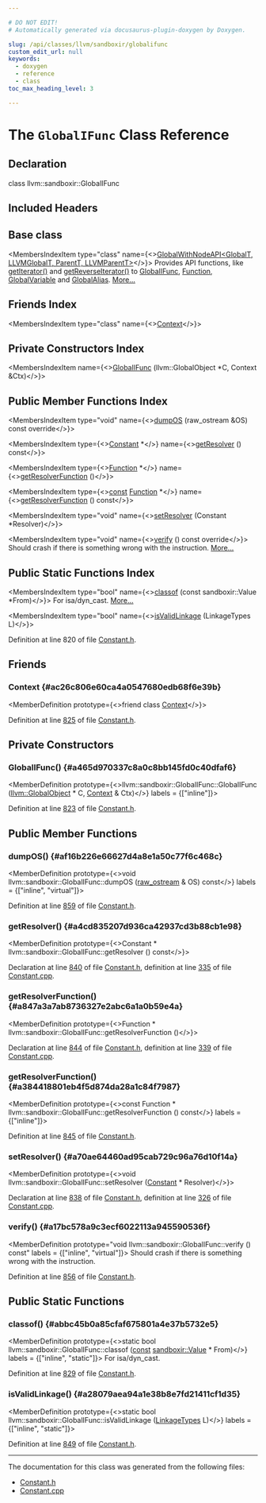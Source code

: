 ```yaml
---

# DO NOT EDIT!
# Automatically generated via docusaurus-plugin-doxygen by Doxygen.

slug: /api/classes/llvm/sandboxir/globalifunc
custom_edit_url: null
keywords:
  - doxygen
  - reference
  - class
toc_max_heading_level: 3

---
```





# The `GlobalIFunc` Class Reference

<DoxygenPage pluginConfig={pluginConfig}>



## Declaration

<CodeBlock>class llvm::sandboxir::GlobalIFunc</CodeBlock>

## Included Headers

<IncludesList>
<IncludesListItem
  filePath="llvm/SandboxIR/Constant.h"
  permalink="/docs/api/files/include/include/llvm/include/llvm/sandboxir/constant-h"
  isLocal="true" />
</IncludesList>

## Base class

<MembersIndex>

<MembersIndexItem
  type="class"
  name={<><a href="/docs/api/classes/llvm/sandboxir/globalwithnodeapi">GlobalWithNodeAPI&lt;GlobalT, LLVMGlobalT, ParentT, LLVMParentT&gt;</a></>}>
Provides API functions, like <a href="/docs/api/classes/llvm/sandboxir/globalwithnodeapi/#a6ca3df0dddca4fe048a4bdb535362010">getIterator()</a> and <a href="/docs/api/classes/llvm/sandboxir/globalwithnodeapi/#ac80dadfb9db2288710b8d145fe27ad84">getReverseIterator()</a> to <a href="/docs/api/classes/llvm/sandboxir/globalifunc">GlobalIFunc</a>, <a href="/docs/api/classes/llvm/sandboxir/function">Function</a>, <a href="/docs/api/classes/llvm/sandboxir/globalvariable">GlobalVariable</a> and <a href="/docs/api/classes/llvm/sandboxir/globalalias">GlobalAlias</a>. <a href="/docs/api/classes/llvm/sandboxir/globalwithnodeapi/#details">More...</a>
</MembersIndexItem>

</MembersIndex>

## Friends Index

<MembersIndex>

<MembersIndexItem
  type="class"
  name={<><a href="#ac26c806e60ca4a0547680edb68f6e39b">Context</a></>}>
</MembersIndexItem>

</MembersIndex>

## Private Constructors Index

<MembersIndex>

<MembersIndexItem
  name={<><a href="#a465d970337c8a0c8bb145fd0c40dfaf6">GlobalIFunc</a> (llvm::GlobalObject &#42;C, Context &amp;Ctx)</>}>
</MembersIndexItem>

</MembersIndex>

## Public Member Functions Index

<MembersIndex>

<MembersIndexItem
  type="void"
  name={<><a href="#af16b226e66627d4a8e1a50c77f6c468c">dumpOS</a> (raw&#95;ostream &amp;OS) const override</>}>
</MembersIndexItem>

<MembersIndexItem
  type={<><a href="/docs/api/classes/llvm/sandboxir/constant">Constant</a> &#42;</>}
  name={<><a href="#a4cd835207d936ca42937cd3b88cb1e98">getResolver</a> () const</>}>
</MembersIndexItem>

<MembersIndexItem
  type={<><a href="/docs/api/classes/llvm/sandboxir/function">Function</a> &#42;</>}
  name={<><a href="#a847a3a7ab8736327e2abc6a1a0b59e4a">getResolverFunction</a> ()</>}>
</MembersIndexItem>

<MembersIndexItem
  type={<><a href="/docs/api/files/lib/lib/target/lib/target/aarch64/aarch64promoteconstant-cpp/#a90f8350fecae261c25be85d38b451bff">const</a> <a href="/docs/api/classes/llvm/sandboxir/function">Function</a> &#42;</>}
  name={<><a href="#a384418801eb4f5d874da28a1c84f7987">getResolverFunction</a> () const</>}>
</MembersIndexItem>

<MembersIndexItem
  type="void"
  name={<><a href="#a70ae64460ad95cab729c96a76d10f14a">setResolver</a> (Constant &#42;Resolver)</>}>
</MembersIndexItem>

<MembersIndexItem
  type="void"
  name={<><a href="#a17bc578a9c3ecf6022113a945590536f">verify</a> () const override</>}>
Should crash if there is something wrong with the instruction. <a href="#a17bc578a9c3ecf6022113a945590536f">More...</a>
</MembersIndexItem>

</MembersIndex>

## Public Static Functions Index

<MembersIndex>

<MembersIndexItem
  type="bool"
  name={<><a href="#abbc45b0a85cfaf675801a4e37b5732e5">classof</a> (const sandboxir::Value &#42;From)</>}>
For isa/dyn&#95;cast. <a href="#abbc45b0a85cfaf675801a4e37b5732e5">More...</a>
</MembersIndexItem>

<MembersIndexItem
  type="bool"
  name={<><a href="#a28079aea94a1e38b8e7fd21411cf1d35">isValidLinkage</a> (LinkageTypes L)</>}>
</MembersIndexItem>

</MembersIndex>


Definition at line 820 of file <a href="/docs/api/files/include/include/llvm/include/llvm/sandboxir/constant-h">Constant.h</a>.

<SectionDefinition>

## Friends

### Context {#ac26c806e60ca4a0547680edb68f6e39b}

<MemberDefinition
  prototype={<>friend class <a href="/docs/api/classes/llvm/sandboxir/context">Context</a></>}>

Definition at line <a href="/docs/api/files/include/include/llvm/include/llvm/sandboxir/constant-h/#l00825">825</a> of file <a href="/docs/api/files/include/include/llvm/include/llvm/sandboxir/constant-h">Constant.h</a>.
</MemberDefinition>

</SectionDefinition>

<SectionDefinition>

## Private Constructors

### GlobalIFunc() {#a465d970337c8a0c8bb145fd0c40dfaf6}

<MemberDefinition
  prototype={<>llvm::sandboxir::GlobalIFunc::GlobalIFunc (<a href="/docs/api/classes/llvm/globalobject">llvm::GlobalObject</a> &#42; C, <a href="/docs/api/classes/llvm/sandboxir/context">Context</a> &amp; Ctx)</>}
  labels = {["inline"]}>

Definition at line <a href="/docs/api/files/include/include/llvm/include/llvm/sandboxir/constant-h/#l00823">823</a> of file <a href="/docs/api/files/include/include/llvm/include/llvm/sandboxir/constant-h">Constant.h</a>.
</MemberDefinition>

</SectionDefinition>

<SectionDefinition>

## Public Member Functions

### dumpOS() {#af16b226e66627d4a8e1a50c77f6c468c}

<MemberDefinition
  prototype={<>void llvm::sandboxir::GlobalIFunc::dumpOS (<a href="/docs/api/classes/llvm/raw-ostream">raw&#95;ostream</a> &amp; OS) const</>}
  labels = {["inline", "virtual"]}>

Definition at line <a href="/docs/api/files/include/include/llvm/include/llvm/sandboxir/constant-h/#l00859">859</a> of file <a href="/docs/api/files/include/include/llvm/include/llvm/sandboxir/constant-h">Constant.h</a>.
</MemberDefinition>

### getResolver() {#a4cd835207d936ca42937cd3b88cb1e98}

<MemberDefinition
  prototype={<>Constant &#42; llvm::sandboxir::GlobalIFunc::getResolver () const</>}>

Declaration at line <a href="/docs/api/files/include/include/llvm/include/llvm/sandboxir/constant-h/#l00840">840</a> of file <a href="/docs/api/files/include/include/llvm/include/llvm/sandboxir/constant-h">Constant.h</a>, definition at line <a href="/docs/api/files/lib/lib/sandboxir/constant-cpp/#l00335">335</a> of file <a href="/docs/api/files/lib/lib/sandboxir/constant-cpp">Constant.cpp</a>.
</MemberDefinition>

### getResolverFunction() {#a847a3a7ab8736327e2abc6a1a0b59e4a}

<MemberDefinition
  prototype={<>Function &#42; llvm::sandboxir::GlobalIFunc::getResolverFunction ()</>}>

Declaration at line <a href="/docs/api/files/include/include/llvm/include/llvm/sandboxir/constant-h/#l00844">844</a> of file <a href="/docs/api/files/include/include/llvm/include/llvm/sandboxir/constant-h">Constant.h</a>, definition at line <a href="/docs/api/files/lib/lib/sandboxir/constant-cpp/#l00339">339</a> of file <a href="/docs/api/files/lib/lib/sandboxir/constant-cpp">Constant.cpp</a>.
</MemberDefinition>

### getResolverFunction() {#a384418801eb4f5d874da28a1c84f7987}

<MemberDefinition
  prototype={<>const Function &#42; llvm::sandboxir::GlobalIFunc::getResolverFunction () const</>}
  labels = {["inline"]}>

Definition at line <a href="/docs/api/files/include/include/llvm/include/llvm/sandboxir/constant-h/#l00845">845</a> of file <a href="/docs/api/files/include/include/llvm/include/llvm/sandboxir/constant-h">Constant.h</a>.
</MemberDefinition>

### setResolver() {#a70ae64460ad95cab729c96a76d10f14a}

<MemberDefinition
  prototype={<>void llvm::sandboxir::GlobalIFunc::setResolver (<a href="/docs/api/classes/llvm/sandboxir/constant">Constant</a> &#42; Resolver)</>}>

Declaration at line <a href="/docs/api/files/include/include/llvm/include/llvm/sandboxir/constant-h/#l00838">838</a> of file <a href="/docs/api/files/include/include/llvm/include/llvm/sandboxir/constant-h">Constant.h</a>, definition at line <a href="/docs/api/files/lib/lib/sandboxir/constant-cpp/#l00326">326</a> of file <a href="/docs/api/files/lib/lib/sandboxir/constant-cpp">Constant.cpp</a>.
</MemberDefinition>

### verify() {#a17bc578a9c3ecf6022113a945590536f}

<MemberDefinition
  prototype="void llvm::sandboxir::GlobalIFunc::verify () const"
  labels = {["inline", "virtual"]}>
Should crash if there is something wrong with the instruction.

Definition at line <a href="/docs/api/files/include/include/llvm/include/llvm/sandboxir/constant-h/#l00856">856</a> of file <a href="/docs/api/files/include/include/llvm/include/llvm/sandboxir/constant-h">Constant.h</a>.
</MemberDefinition>

</SectionDefinition>

<SectionDefinition>

## Public Static Functions

### classof() {#abbc45b0a85cfaf675801a4e37b5732e5}

<MemberDefinition
  prototype={<>static bool llvm::sandboxir::GlobalIFunc::classof (<a href="/docs/api/files/lib/lib/target/lib/target/aarch64/aarch64promoteconstant-cpp/#a90f8350fecae261c25be85d38b451bff">const</a> <a href="/docs/api/classes/llvm/sandboxir/value">sandboxir::Value</a> &#42; From)</>}
  labels = {["inline", "static"]}>
For isa/dyn&#95;cast.

Definition at line <a href="/docs/api/files/include/include/llvm/include/llvm/sandboxir/constant-h/#l00829">829</a> of file <a href="/docs/api/files/include/include/llvm/include/llvm/sandboxir/constant-h">Constant.h</a>.
</MemberDefinition>

### isValidLinkage() {#a28079aea94a1e38b8e7fd21411cf1d35}

<MemberDefinition
  prototype={<>static bool llvm::sandboxir::GlobalIFunc::isValidLinkage (<a href="/docs/api/classes/llvm/globalvalue/#aedfa75f0c85c4aa85b257f066fbea57c">LinkageTypes</a> L)</>}
  labels = {["inline", "static"]}>

Definition at line <a href="/docs/api/files/include/include/llvm/include/llvm/sandboxir/constant-h/#l00849">849</a> of file <a href="/docs/api/files/include/include/llvm/include/llvm/sandboxir/constant-h">Constant.h</a>.
</MemberDefinition>

</SectionDefinition>

<hr/>

The documentation for this class was generated from the following files:

<ul>
<li><a href="/docs/api/files/include/include/llvm/include/llvm/sandboxir/constant-h">Constant.h</a></li>
<li><a href="/docs/api/files/lib/lib/sandboxir/constant-cpp">Constant.cpp</a></li>
</ul>

</DoxygenPage>
